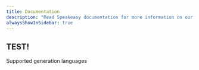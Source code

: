 ```yaml
---
title: Documentation
description: "Read Speakeasy documentation for more information on our features and how to use them."
alwaysShowInSidebar: true
---
```



<div className="docs-index bsmnt-container-md flex flex-col mt-10 gap-14">
  <DocsHeaderIndex title={intro?.title} description={intro?.description} />
  <section>
    <CardGrid cards={cards?.start} heading="Products" columns={4} />
  </section>
  <section>
    <h2 className="bsmnt-text-heading-md">TEST!</h2>
    <div className="bsmnt-text-body-lg text-muted-foreground mt-2.5">
      Supported generation languages
    </div>
    <TechCards className="mt-5" items={cards.idiomaticSdks} />
  </section>
  <section>
    <CardGrid
      cards={cards?.resourcesSimpleCards}
      heading="Resources"
      columns={4}
    />
    <ResourcesBigCards cards={cards.resourcesBigCards} className="mt-12.5" />
  </section>
</div>
